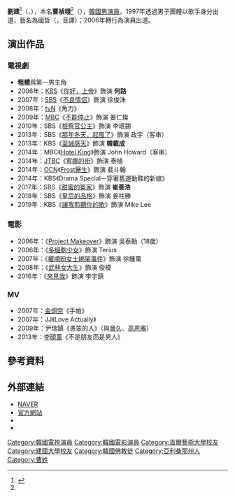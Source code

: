 {{他用
|subject=韓國男演員
|other=同名或類似名的其它條目描述
|劉建
}}
{{藝人
| 姓名 = 劉建
| 類型 = 男演員
| 圖片 = Yoo Gun.jpg
| 圖片尺寸 = 240px
| 本名 = 曹禎翊（{{lang|ko|조정익}}）
| 外文名 = 유건
| 外文 = ko
| 羅馬拼音 = Yu Gun
| 國籍 = {{KOR}}<br>{{USA}}（1983－2011年）
| 出生日期 = {{birth_date_and_age|1983|1|21}}
| 出生地 = {{USA}}[[亞利桑那州|亞利桑那州]]
| 語言 = [[韓語|韓語]]、[[英語|英語]]
| 教育程度 = [[首爾藝術大學|首爾藝術大學]]放送演藝學系<br>[[建國大學|建國大學]]電影藝術學系
| 宗教信仰 = [[佛教|佛教]]
| 出道日期 = 2006年
| 出道作 = 《[[你好，上帝|你好，上帝]]》
| 活躍年代 = 1997年－至今
| 相關團體 = {{link-ko|OPPA|OPPA}}
| 經紀公司 = [[ACE_FACTORY|ACE FACTORY]] (現今)、<br>L Company、<br>Signal Entertainment Group
}}

'''劉建'''<ref name=曹>{{instagram|iggie9621|劉建}}{{ko}}</ref>（{{lang-ko|'''유건'''}}，{{bd|1983年|1月21日|||catIdx=Jo曹}}），本名'''曹禎翊'''<ref name=曹></ref>（{{lang|ko|'''조정익'''}}），[[韓國|韓國]][[男演員|男演員]]。1997年透過男子團體{{link-ko|OPPA|OPPA}}以歌手身分出道，藝名為國哲（{{lang|ko|국철}}，音譯）；2006年轉行為演員出道。

== 演出作品 ==
=== 電視劇 ===
*'''粗體'''爲第一男主角
*2006年：[[韓國放送公社|KBS]]《[[你好，上帝|你好，上帝]]》飾演 '''何路'''
*2007年：[[SBS_(韓國)|SBS]]《[[不良情侶|不良情侶]]》飾演 徐俊洙
*2008年：[[tvN|tvN]]《角力》
*2009年：[[文化廣播_(韓國)|MBC]]《[[不能停止|不能停止]]》飾演 姜仁燦
*2010年：SBS《[[檢察官公主|檢察官公主]]》飾演 李珉錫
*2013年：SBS《[[那年冬天，起風了|那年冬天，起風了]]》飾演 政宇（客串）
*2013年：KBS《[[至誠感天|至誠感天]]》飾演 '''韓載成'''
*2014年：MBC《[[Hotel_King|Hotel King]]》飾演 John Howard（客串）
*2014年：[[JTBC|JTBC]]《[[宥娜的街|宥娜的街]]》飾演 泰植
*2014年：[[OCN|OCN]]《[[Frost醫生|Frost醫生]]》飾演 裴斗翰
*2014年：KBS《Drama Special－穿著舊運動鞋的新娘》
*2017年：SBS《[[甜蜜的冤家|甜蜜的冤家]]》飾演 '''崔善浩'''
*2018年：SBS《[[皇后的品格|皇后的品格]]》飾演 姜柱勝
*2019年：KBS《[[讓我聆聽你的歌|讓我聆聽你的歌]]》飾演 Mike Lee

=== 電影 ===
*2006年：《[[Project_Makeover|Project Makeover]]》飾演 吳泰勳（18歲）
*2006年：《[[多細胞少女|多細胞少女]]》飾演 Terius
*2007年：《[[權順昐女士綁架事件|權順昐女士綁架事件]]》飾演 徐鍾萬
*2008年：《[[武林女大生|武林女大生]]》飾演 俊模
*2016年：《[[來見我_(電影)|來見我]]》飾演 李宇鎮

=== MV ===
*2007年：[[金烔完|金烔完]]《手帕》
*2007年：JJ《Love Actually》
*2009年：尹瑞鎮《愚笨的人》（與[[晉久|晉久]]、[[高恩雅|高恩雅]]）
*2013年：[[SG_Wannabe|李碩薰]]《不是朋友而是男人》

== 參考資料 ==
{{reflist}}

== 外部連結 ==
*[http://people.search.naver.com/search.naver?where=nexearch&query=%EC%9C%A0%EA%B1%B4&sm=tab_etc&ie=utf8&key=PeopleService&os=105080 NAVER] {{Wayback|url=http://people.search.naver.com/search.naver?where=nexearch&query=%EC%9C%A0%EA%B1%B4&sm=tab_etc&ie=utf8&key=PeopleService&os=105080 |date=20160304134643 }} {{ko}}
*[https://web.archive.org/web/20140302110730/http://www.starfox-ent.com/starhome/home/index.php?starno=11 官方網站]{{ko}}
*{{twitter|iggiegun|劉建}}{{ko}}
*{{instagram|iggie9621|劉建}}{{ko}}

{{ACE FACTORY}}
{{DEFAULTSORT:Jo}}
[[Category:韓國電視演員|Category:韓國電視演員]]
[[Category:韓國電影演員|Category:韓國電影演員]]
[[Category:首爾藝術大學校友|Category:首爾藝術大學校友]]
[[Category:建國大學校友|Category:建國大學校友]]
[[Category:韓國佛教徒|Category:韓國佛教徒]]
[[Category:亞利桑那州人|Category:亞利桑那州人]]
[[Category:曹姓|Category:曹姓]]
